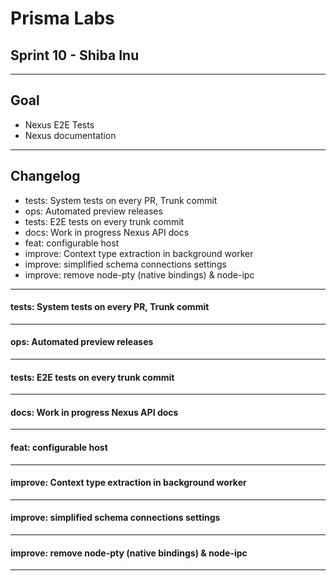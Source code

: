 # Prisma Labs

## Sprint 10 - Shiba Inu

---

## Goal

- Nexus E2E Tests
- Nexus documentation

---

## Changelog

- tests: System tests on every PR, Trunk commit
- ops: Automated preview releases
- tests: E2E tests on every trunk commit
- docs: Work in progress Nexus API docs
- feat: configurable host
- improve: Context type extraction in background worker
- improve: simplified schema connections settings
- improve: remove node-pty (native bindings) & node-ipc


---

#### tests: System tests on every PR, Trunk commit

---

#### ops: Automated preview releases

---

#### tests: E2E tests on every trunk commit

---

#### docs: Work in progress Nexus API docs

---

#### feat: configurable host

---

#### improve: Context type extraction in background worker

---

#### improve: simplified schema connections settings

---

#### improve: remove node-pty (native bindings) & node-ipc

---
